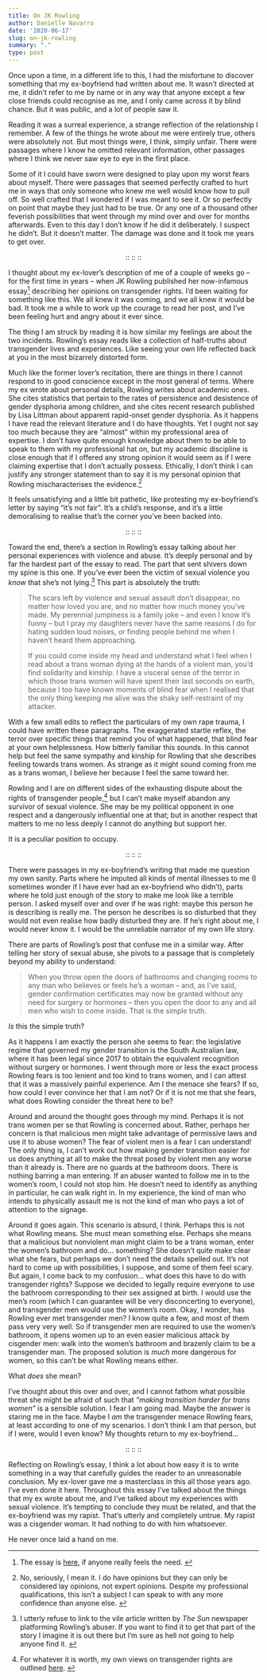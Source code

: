 ```yaml
---
title: On JK Rowling
author: Danielle Navarro
date: '2020-06-17'
slug: on-jk-rowling
summary: "."
type: post
---
```


Once upon a time, in a different life to this, I had the misfortune to discover something that my ex-boyfriend had written about me. It wasn't directed at me, it didn't refer to me by name or in any way that anyone except a few close friends could recognise as me, and I only came across it by blind chance. But it was public, and a lot of people saw it. 

Reading it was a surreal experience, a strange reflection of the relationship I remember. A few of the things he wrote about me were entirely true, others were absolutely not. But most things were, I think, simply unfair. There were passages where I know he omitted relevant information, other passages where I think we never saw eye to eye in the first place. 

Some of it I could have sworn were designed to play upon my worst fears about myself. There were passages that seemed perfectly crafted to hurt me in ways that only someone who knew me well would know how to pull off. So well crafted that I wondered if I was meant to see it. Or so perfectly on point that maybe they just had to be true. Or any one of a thousand other feverish possibilities that went through my mind over and over for months afterwards. Even to this day I don't know if he did it deliberately. I suspect he didn't. But it doesn't matter. The damage was done and it took me years to get over.

<p align="center">:: :: ::</p>

I thought about my ex-lover's description of me of a couple of weeks go -- for the first time in years -- when JK Rowling published her now-infamous essay^[The essay is [here](https://www.jkrowling.com/opinions/j-k-rowling-writes-about-her-reasons-for-speaking-out-on-sex-and-gender-issues/), if anyone really feels the need. ] describing her opinions on transgender rights. I'd been waiting for something like this. We all knew it was coming, and we all knew it would be bad. It took me a while to work up the courage to read her post, and I've been feeling hurt and angry about it ever since. 

The thing I am struck by reading it is how similar my feelings are about the two incidents. Rowling's essay reads like a collection of half-truths about transgender lives and experiences. Like seeing your own life reflected back at you in the most bizarrely distorted form. 

Much like the former lover's recitation, there are things in there I cannot respond to in good conscience except in the most general of terms. Where my ex wrote about personal details, Rowling writes about academic ones. She cites statistics that pertain to the rates of persistence and desistence of gender dysphoria among children, and she cites recent research published by Lisa Littman about apparent rapid-onset gender dysphoria. As it happens I have read the relevant literature and I do have thoughts. Yet I ought not say too much because they are "almost" within my professional area of expertise. I don't have quite enough knowledge about them to be able to speak to them with my professional hat on, but my academic discipline is close enough that if I offered any strong opinion it would seem as if I were claiming expertise that I don't actually possess. Ethically, I don't think I can justify any stronger statement than to say it is my personal opinion that Rowling mischaracterises the evidence.^[No, seriously, I mean it. I do have opinions but they can only be considered lay opinions, not expert opinions. Despite my professional qualifications, this isn't a subject I can speak to with any more confidence than anyone else. ]

It feels unsatisfying and a little bit pathetic, like protesting my ex-boyfriend's letter by saying "it's not fair". It's a child's response, and it's a little demoralising to realise that's the corner you've been backed into.

<p align="center">:: :: ::</p>

Toward the end, there's a section in Rowling's essay talking about her personal experiences with violence and abuse. It's deeply personal and by far the hardest part of the essay to read. The part that sent shivers down my spine is this one. If you've ever been the victim of sexual violence you *know* that she's not lying.^[I utterly refuse to link to the vile article written by *The Sun* newspaper platforming Rowling's abuser. If you want to find it to get that part of the story I imagine it is out there but I'm sure as hell not going to help anyone find it. ] This part is absolutely the truth:

> The scars left by violence and sexual assault don’t disappear, no matter how loved you are, and no matter how much money you’ve made. My perennial jumpiness is a family joke – and even I know it’s funny – but I pray my daughters never have the same reasons I do for hating sudden loud noises, or finding people behind me when I haven’t heard them approaching.
>
>If you could come inside my head and understand what I feel when I read about a trans woman dying at the hands of a violent man, you’d find solidarity and kinship. I have a visceral sense of the terror in which those trans women will have spent their last seconds on earth, because I too have known moments of blind fear when I realised that the only thing keeping me alive was the shaky self-restraint of my attacker.

With a few small edits to reflect the particulars of my own rape trauma, I could have written these paragraphs. The exaggerated startle reflex, the terror over specific things that remind you of what happened, that blind fear at your own helplessness. How bitterly familiar this sounds. In this cannot help but feel the same sympathy and kinship for Rowling that she describes feeling towards trans women. As strange as it might sound coming from me as a trans woman, I believe her because I feel the same toward her. 

Rowling and I are on different sides of the exhausting dispute about the rights of transgender people,^[For whatever it is worth, my own views on transgender rights are outlined [here](/post/an-ordinary-account). ] but I can't make myself abandon any survivor of sexual violence. She may be my political opponent in one respect and a dangerously influential one at that; but in another respect that matters to me no less deeply I cannot do anything but support her.

It is a peculiar position to occupy.

<p align="center">:: :: ::</p>

There were passages in my ex-boyfriend's writing that made me question my own sanity. Parts where he imputed all kinds of mental illnesses to me (I sometimes wonder if I have ever had an ex-boyfriend who didn't), parts where he told just enough of the story to make me look like a terrible person. I asked myself over and over if he was right: maybe this person he is describing is really me. The person he describes is so disturbed that they would not even realise how badly disturbed they are. If he's right about me, I would never know it. I would be the unreliable narrator of my own life story. 

There are parts of Rowling's post that confuse me in a similar way. After telling her story of sexual abuse, she pivots to a passage that is completely beyond my ability to understand:

> When you throw open the doors of bathrooms and changing rooms to any man who believes or feels he’s a woman – and, as I’ve said, gender confirmation certificates may now be granted without any need for surgery or hormones – then you open the door to any and all men who wish to come inside. That is the simple truth.

*Is* this the simple truth? 

As it happens I am exactly the person she seems to fear: the legislative regime that governed my gender transition is the South Australian law, where it has been legal since 2017 to obtain the equivalent recognition without surgery or hormones. I went through more or less the exact process Rowling fears is too lenient and too kind to trans women, and I can attest that it was a massively painful experience. Am I the menace she fears? If so, how could I ever convince her that I am not? Or if it is not me that she fears, what does Rowling consider the threat here to be?   

Around and around the thought goes through my mind. Perhaps it is not trans women per se that Rowling is concerned about. Rather, perhaps her concern is that malicious men might take advantage of permissive laws and use it to abuse women? The fear of violent men is a fear I can understand! The only thing is, I can't work out how making gender transition easier for us does anything at all to make the threat posed by violent men any worse than it already is. There are no guards at the bathroom doors. There is nothing barring a man entering. If an abuser wanted to follow me in to the women's room, I could not stop him. He doesn't need to identify as anything in particular, he can walk right in. In my experience, the kind of man who intends to physically assault me is not the kind of man who pays a lot of attention to the signage.

Around it goes again. This scenario is absurd, I think. Perhaps this is not what Rowling means. She must mean something else. Perhaps she means that a malicious but nonviolent man might claim to be a trans woman, enter the women's bathroom and do... something? She doesn't quite make clear what she fears, but perhaps we don't need the details spelled out. It's not hard to come up with possibilities, I suppose, and some of them feel scary. But again, I come back to my confusion... what does this have to do with transgender rights? Suppose we decided to legally require everyone to use the bathroom corresponding to their sex assigned at birth. I would use the men's room (which I can guarantee will be very disconcerting to everyone), and transgender men would use the women's room. Okay, I wonder, has Rowling ever met transgender men? I know quite a few, and most of them pass very very well. So if transgender men are required to use the women's bathroom, it opens women up to an even easier malicious attack by cisgender men: walk into the women's bathroom and brazenly claim to be a transgender man. The proposed solution is *much* more dangerous for women, so this can't be what Rowling means either.

What *does* she mean? 

I've thought about this over and over, and I cannot fathom what possible threat she might be afraid of such that *"making transition harder for trans women"* is a sensible solution. I fear I am going mad. Maybe the answer is staring me in the face. Maybe I *am* the transgender menace Rowling fears, at least according to one of my scenarios. I don't think I am that person, but if I were, would I even know? My thoughts return to my ex-boyfriend...

<p align="center">:: :: ::</p>

Reflecting on Rowling's essay, I think a lot about how easy it is to write something in a way that carefully guides the reader to an unreasonable conclusion. My ex-lover gave me a masterclass in this all those years ago. I've even done it here. Throughout this essay I've talked about the things that my ex wrote about me, and I've talked about my experiences with sexual violence. It's tempting to conclude they must be related, and that the ex-boyfriend was my rapist. That's utterly and completely untrue. My rapist was a cisgender woman. It had nothing to do with him whatsoever. 

He never once laid a hand on me. 


